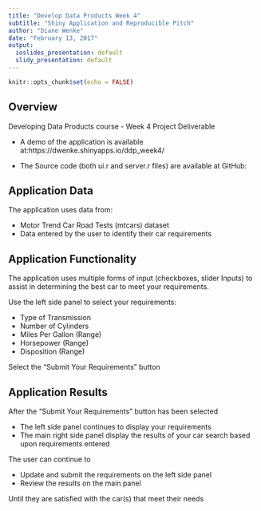 ---
title: "Develop Data Products Week 4"
subtitle: "Shiny Application and Reproducible Pitch"
author: "Diane Wenke"
date: "February 13, 2017"
output:
  ioslides_presentation: default
  slidy_presentation: default
---

```{r setup, include=FALSE}
knitr::opts_chunk$set(echo = FALSE)
```

## Overview
<div class="black">
Developing Data Products course - Week 4 Project Deliverable 
</div>

- A demo of the application is available at:https://dwenke.shinyapps.io/ddp_week4/ 

- The Source code (both ui.r and server.r files) are available at GitHub: 

## Application Data
The application uses data from:

<div class="blue2">
- Motor Trend Car Road Tests (mtcars) dataset
- Data entered by the user to identify their car requirements
</div>

## Application Functionality

The application uses multiple forms of input (checkboxes, slider Inputs) to assist in determining the best car to meet your requirements.

<div class="blue2">
Use the left side panel to select your requirements:

- Type of Transmission
- Number of Cylinders
- Miles Per Gallon (Range)
- Horsepower (Range)
- Disposition (Range)
</div>

<div class="black">
Select the "Submit Your Requirements" button
</div>

## Application Results
<div class="blue2">
After the "Submit Your Requirements" button has been selected

- The left side panel continues to display your requirements
- The main right side panel display the results of your car search based upon requirements entered
</div>

<div class="black">
The user can continue to 

- Update and submit the requirements on the left side panel
- Review the results on the main panel 

Until they are satisfied with the car(s) that meet their needs 
</div>

